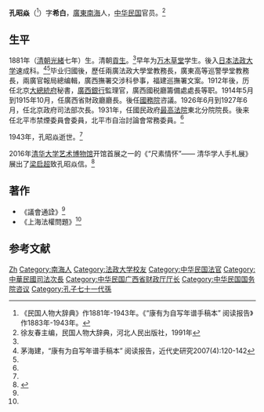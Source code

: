 '''孔昭焱'''（{{bd|1881年||1943年|}}<ref>《民国人物大辞典》作1881年-1943年。《“康有为自写年谱手稿本” 阅读报告》作1883年-1943年。</ref>）字'''希白'''，[[廣東|廣東]][[南海县|南海]]人，[[中华民国|中华民国]]官员。<ref name=xu>徐友春主编，民国人物大辞典，河北人民出版社，1991年</ref>

==生平==
1881年（[[清朝|清朝]][[光緒|光緒]]七年）生。清朝[[貢生|貢生]]。<ref name=xu/>早年为[[万木草堂|万木草堂]]学生。後入[[日本|日本]][[法政大学|法政大学]]速成科。<ref>茅海建，“康有为自写年谱手稿本” 阅读报告，近代史研究2007(4):120-142</ref><ref name=xu/>毕业归國後，歷任兩廣法政大學堂教務長，廣東高等巡警學堂教務長，兩廣官報局總编輯，廣西撫署交涉科參事，福建巡撫署文案。1912年後，历任北京[[中华民国大总统府|大總統府]]秘書，[[廣西銀行|廣西銀行]]監理官，廣西國税廳籌備處處長等职。1914年5月到1915年10月，任廣西省財政廳廳長。後任[[中华民国国务院|國務院]]咨議。1926年6月到1927年6月，任北京政府司法部次長。1931年，任國民政府[[中华民国最高法院|最高法院]]東北分院院長。後来任北平市禁煙委員會委員，北平市自治討論會常務委員。<ref name=xu/>

1943年，孔昭焱逝世。<ref name=xu/>

2016年[[清华大学艺术博物馆|清华大学艺术博物馆]]开馆首展之一的《“尺素情怀”—— 清华学人手札展》展出了[[梁启超|梁启超]]致孔昭焱信。<ref>{{Cite web |url=http://edu.sina.com.cn/l/2016-09-12/doc-ifxvukhv8210779.shtml |title=清华大学艺术博物馆正式开放 达芬奇真迹亮相，新浪，2016-09-12 |access-date=2016-10-08 |archive-date=2019-05-18 |archive-url=https://web.archive.org/web/20190518150735/http://edu.sina.com.cn/l/2016-09-12/doc-ifxvukhv8210779.shtml |dead-url=no }}</ref>

==著作==
*《議會通詮》<ref name=xu/>
*《上海法權問題》<ref name=xu/>

==参考文献==
{{reflist}}

{{DEFAULTSORT:Kong孔}}
[[Category:孔姓|Zh]]
[[Category:南海人|Category:南海人]]
[[Category:法政大学校友|Category:法政大学校友]]
[[Category:中华民国法官|Category:中华民国法官]]
[[Category:中華民國司法次長|Category:中華民國司法次長]]
[[Category:中华民国广西省财政厅厅长|Category:中华民国广西省财政厅厅长]]
[[Category:中华民国国务院咨议|Category:中华民国国务院咨议]]
[[Category:孔子七十一代孫|Category:孔子七十一代孫]]